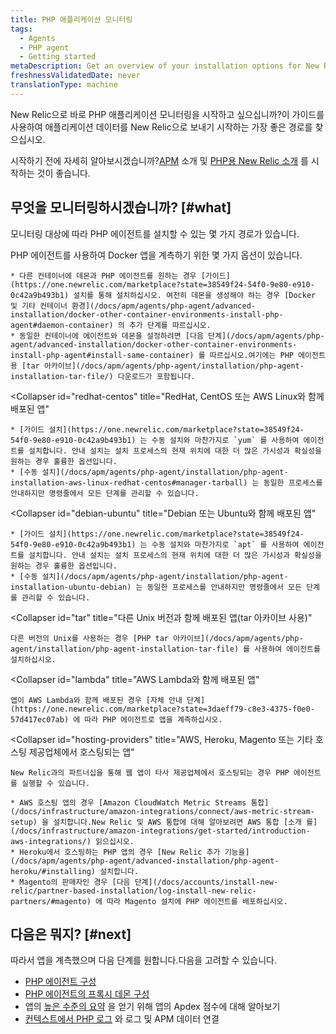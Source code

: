 ```yaml
---
title: PHP 애플리케이션 모니터링
tags:
  - Agents
  - PHP agent
  - Getting started
metaDescription: Get an overview of your installation options for New Relic's PHP agent.
freshnessValidatedDate: never
translationType: machine
---
```


New Relic으로 바로 PHP 애플리케이션 모니터링을 시작하고 싶으십니까?이 가이드를 사용하여 애플리케이션 데이터를 New Relic으로 보내기 시작하는 가장 좋은 경로를 찾으십시오.

시작하기 전에 자세히 알아보시겠습니까?[APM](/docs/apm/new-relic-apm/getting-started/introduction-apm) 소개 및 [PHP용 New Relic 소개](/docs/apm/agents/php-agent/getting-started/introduction-new-relic-php) 를 시작하는 것이 좋습니다.

## 무엇을 모니터링하시겠습니까? [#what]

모니터링 대상에 따라 PHP 에이전트를 설치할 수 있는 몇 가지 경로가 있습니다.

<CollapserGroup>
  <Collapser
    id="docker"
    title="Docker 컨테이너에 배포된 앱"
  >
    PHP 에이전트를 사용하여 Docker 앱을 계측하기 위한 몇 가지 옵션이 있습니다.

    * 다른 컨테이너에 데몬과 PHP 에이전트를 원하는 경우 [가이드](https://one.newrelic.com/marketplace?state=38549f24-54f0-9e80-e910-0c42a9b493b1) 설치를 통해 설치하십시오. 여전히 데몬을 생성해야 하는 경우 [Docker 및 기타 컨테이너 환경](/docs/apm/agents/php-agent/advanced-installation/docker-other-container-environments-install-php-agent#daemon-container) 의 추가 단계를 따르십시오.
    * 동일한 컨테이너에 에이전트와 데몬을 설정하려면 [다음 단계](/docs/apm/agents/php-agent/advanced-installation/docker-other-container-environments-install-php-agent#install-same-container) 를 따르십시오.여기에는 PHP 에이전트용 [tar 아카이브](/docs/apm/agents/php-agent/installation/php-agent-installation-tar-file/) 다운로드가 포함됩니다.
  </Collapser>

  <Collapser
    id="redhat-centos"
    title="RedHat, CentOS 또는 AWS Linux와 함께 배포된 앱"
  >
    * [가이드 설치](https://one.newrelic.com/marketplace?state=38549f24-54f0-9e80-e910-0c42a9b493b1) 는 수동 설치와 마찬가지로 `yum` 를 사용하여 에이전트를 설치합니다. 안내 설치는 설치 프로세스의 현재 위치에 대한 더 많은 가시성과 확실성을 원하는 경우 훌륭한 옵션입니다.
    * [수동 설치](/docs/apm/agents/php-agent/installation/php-agent-installation-aws-linux-redhat-centos#manager-tarball) 는 동일한 프로세스를 안내하지만 명령줄에서 모든 단계를 관리할 수 있습니다.
  </Collapser>

  <Collapser
    id="debian-ubuntu"
    title="Debian 또는 Ubuntu와 함께 배포된 앱"
  >
    * [가이드 설치](https://one.newrelic.com/marketplace?state=38549f24-54f0-9e80-e910-0c42a9b493b1) 는 수동 설치와 마찬가지로 `apt` 를 사용하여 에이전트를 설치합니다. 안내 설치는 설치 프로세스의 현재 위치에 대한 더 많은 가시성과 확실성을 원하는 경우 훌륭한 옵션입니다.
    * [수동 설치](/docs/apm/agents/php-agent/installation/php-agent-installation-ubuntu-debian) 는 동일한 프로세스를 안내하지만 명령줄에서 모든 단계를 관리할 수 있습니다.
  </Collapser>

  <Collapser
    id="tar"
    title="다른 Unix 버전과 함께 배포된 앱(tar 아카이브 사용)"
  >
    다른 버전의 Unix를 사용하는 경우 [PHP tar 아카이브](/docs/apm/agents/php-agent/installation/php-agent-installation-tar-file) 를 사용하여 에이전트를 설치하십시오.
  </Collapser>

  <Collapser
    id="lambda"
    title="AWS Lambda와 함께 배포된 앱"
  >
    앱이 AWS Lambda와 함께 배포된 경우 [자체 안내 단계](https://one.newrelic.com/marketplace?state=3daeff79-c8e3-4375-f0e0-57d417ec07ab) 에 따라 PHP 에이전트로 앱을 계측하십시오.
  </Collapser>

  <Collapser
    id="hosting-providers"
    title="AWS, Heroku, Magento 또는 기타 호스팅 제공업체에서 호스팅되는 앱"
  >
    New Relic과의 파트너십을 통해 웹 앱이 타사 제공업체에서 호스팅되는 경우 PHP 에이전트를 실행할 수 있습니다.

    * AWS 호스팅 앱의 경우 [Amazon CloudWatch Metric Streams 통합](/docs/infrastructure/amazon-integrations/connect/aws-metric-stream-setup) 을 설치합니다.New Relic 및 AWS 통합에 대해 알아보려면 AWS 통합 [소개 를](/docs/infrastructure/amazon-integrations/get-started/introduction-aws-integrations/) 읽으십시오.
    * Heroku에서 호스팅하는 PHP 앱의 경우 [New Relic 추가 기능을](/docs/apm/agents/php-agent/advanced-installation/php-agent-heroku/#installing) 설치합니다.
    * Magento의 판매자인 경우 [다음 단계](/docs/accounts/install-new-relic/partner-based-installation/log-install-new-relic-partners/#magento) 에 따라 Magento 설치에 PHP 에이전트를 배포하십시오.
  </Collapser>
</CollapserGroup>

## 다음은 뭐지? [#next]

따라서 앱을 계측했으며 다음 단계를 원합니다.다음을 고려할 수 있습니다.

* [PHP 에이전트 구성](/docs/apm/agents/php-agent/configuration/php-agent-configuration/)
* [PHP 에이전트의 프록시 데몬 구성](/docs/apm/agents/php-agent/configuration/proxy-daemon-newreliccfg-settings/)
* 앱의 [높은 수준의 요약](/docs/apm/apm-ui-pages/monitoring/apm-summary-page-view-transaction-apdex-usage-data/) 을 얻기 위해 앱의 Apdex 점수에 대해 알아보기
* [컨텍스트에서 PHP 로그](/docs/logs/logs-context/configure-logs-context-php/) 와 로그 및 APM 데이터 연결
